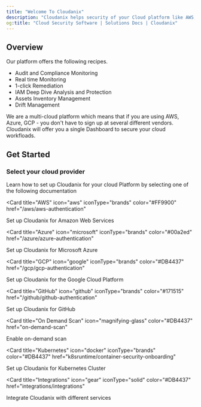 ```yaml
---
title: "Welcome To Cloudanix"
description: "Cloudanix helps security of your Cloud platform like AWS, GCP, Azure or Github."
og:title: "Cloud Security Software | Solutions Docs | Cloudanix"
---
```


## Overview

Our platform offers the following recipes.

- Audit and Compliance Monitoring
- Real time Monitoring
- 1-click Remediation
- IAM Deep Dive Analysis and Protection
- Assets Inventory Management
- Drift Management

We are a multi-cloud platform which means that if you are using AWS, Azure, GCP - you don't have to sign up at several different vendors. Cloudanix will offer you a single Dashboard to secure your cloud workfloads.

## Get Started

### Select your cloud provider

Learn how to set up Cloudanix for your cloud Platform by selecting one of the following documentation

<Card
  title="AWS"
  icon="aws"
  iconType="brands"
  color="#FF9900"
  href="/aws/aws-authentication"
>
  Set up Cloudanix for Amazon Web Services
</Card>

<Card
  title="Azure"
  icon="microsoft"
  iconType="brands"
  color="#00a2ed"
  href="/azure/azure-authentication"
>
  Set up Cloudanix for Microsoft Azure
</Card>

<Card
  title="GCP"
  icon="google"
  iconType="brands"
  color="#DB4437"
  href="/gcp/gcp-authentication"
>
  Set up Cloudanix for the Google Cloud Platform
</Card>

<Card
  title="GitHub"
  icon="github"
  iconType="brands"
  color="#171515"
  href="/github/github-authentication"
>
  Set up Cloudanix for GitHub
</Card>

<Card
  title="On Demand Scan"
  icon="magnifying-glass"
  color="#DB4437"
  href="on-demand-scan"
>
  Enable on-demand scan
</Card>

<Card
  title="Kubernetes"
  icon="docker"
  iconType="brands"
  color="#DB4437"
  href="k8sruntime/container-security-onboarding"
>
  Set up Cloudanix for Kubernetes Cluster
</Card>

<Card
  title="Integrations"
  icon="gear"
  iconType="solid"
  color="#DB4437"
  href="integrations/integrations"
>
  Integrate Cloudanix with different services
</Card>